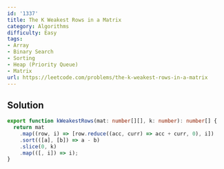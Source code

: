 ```yaml
---
id: '1337'
title: The K Weakest Rows in a Matrix
category: Algorithms
difficulty: Easy
tags:
- Array
- Binary Search
- Sorting
- Heap (Priority Queue)
- Matrix
url: https://leetcode.com/problems/the-k-weakest-rows-in-a-matrix
---
```


## Solution

```typescript filename="solution.ts" copy
export function kWeakestRows(mat: number[][], k: number): number[] {
  return mat
    .map((row, i) => [row.reduce((acc, curr) => acc + curr, 0), i])
    .sort(([a], [b]) => a - b)
    .slice(0, k)
    .map(([, i]) => i);
}
```

